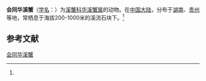 {{Speciesbox
| name = 会同华溪蟹
| status = 
| status_system = 
| image = 
| genus = Sinopotamon
| species = huitongense
| authority = (Dai, 1995)<ref name='id12197'>{{cite web| url =http://www.bioinfo.cn/db05/BjdwSpecies.php?action=view&id=12197| title =会同华溪蟹| work =《中国动物物种编目数据库》| publisher =中国科学院微生物研究所| author =中国科学院动物研究所| accessdate =2009-04-28| deadurl =yes| archiveurl =https://web.archive.org/web/20160305032848/http://www.bioinfo.cn/db05/BjdwSpecies.php?action=view&id=12197| archivedate =2016-03-05}}</ref>
}}

'''会同华溪蟹'''（[[学名|学名]]：{{lang|la|''Sinopotamon huitongense''}}）为[[溪蟹科|溪蟹科]][[华溪蟹属|华溪蟹属]]的动物。在[[中国大陆|中国大陆]]，分布于[[湖南|湖南]]、[[贵州|贵州]]等地，常栖息于海拔200-1000米的溪流石块下。<ref name='id12197'/>

== 参考文献 ==
{{reflist}}

{{Wikispecies|Sinopotamon huitongense}}
{{Taxonbar|from=Q14344074}}

[[Category:华溪蟹属|会同华溪蟹]]


{{螃蟹小作品}}